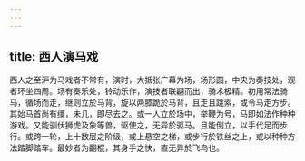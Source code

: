 ```yaml
---
---
---
```

title: 西人演马戏
---



西人之至沪为马戏者不常有，演时，大抵张广幕为场，场形圆，中央为奏技处，观者环坐四周。场有奏乐处，铃动乐作，演技者联翩而出，骑术极精。初用常法骑马，循场而走，继则立於马背，旋以两膝跪於马背，且走且跳索，或令马走方步。其始马首尚有缰，未几，即尽去之。或一人立於场中，举鞭为号，马即如法作种种游戏。又能驯伏狮虎及象等兽，驱使之，无异於驱马。且能倒立，以手代足而步行。或跨一轮，上十数层之阶级，或上悬空之梯，或步行於铁丝之上，或以种种方法踏脚踏车。最妙者为翻棍，其身手之快，直无异於飞鸟也。